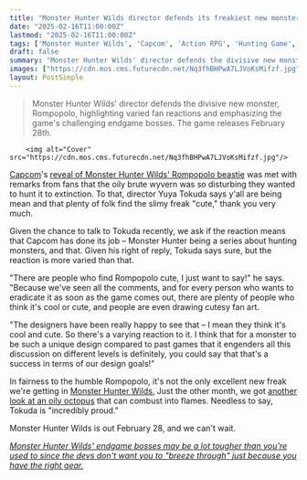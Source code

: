 ```yaml
---
title: "Monster Hunter Wilds director defends its freakiest new monster from players hoping to hunt it to extinction: 'There are people who find Rompopolo cute, I just want to say!'"
date: "2025-02-16T11:00:00Z"
lastmod: "2025-02-16T11:00:00Z"
tags: ['Monster Hunter Wilds', 'Capcom', 'Action RPG', 'Hunting Game', 'PlayStation', 'Xbox', 'PC']
draft: false
summary: "Monster Hunter Wilds' director defends the divisive new monster, Rompopolo,  highlighting varied fan reactions and emphasizing the game's challenging endgame bosses.  The game releases February 28th."
images: ["https://cdn.mos.cms.futurecdn.net/Nq3fhBHPwA7LJVoKsMifzf.jpg"]
layout: PostSimple
---
```

> Monster Hunter Wilds' director defends the divisive new monster, Rompopolo,  highlighting varied fan reactions and emphasizing the game's challenging endgame bosses.  The game releases February 28th.


        <img alt="Cover" src="https://cdn.mos.cms.futurecdn.net/Nq3fhBHPwA7LJVoKsMifzf.jpg"/>
        
[Capcom](https://www.gamesradar.com/tag/capcom/)'s [reveal of Monster Hunter Wilds' Rompopolo beastie](https://www.gamesradar.com/games/monster-hunter/almost-10-years-later-monster-hunter-wilds-will-finally-expand-one-of-the-coolest-and-rarest-monster-types-in-the-whole-series/) was met with remarks from fans that the oily brute wyvern was so disturbing they wanted to hunt it to extinction. To that, director Yuya Tokuda says y'all are being mean and that plenty of folk find the slimy freak "cute," thank you very much.

Given the chance to talk to Tokuda recently, we ask if the reaction means that Capcom has done its job – Monster Hunter being a series about hunting monsters, and that. Given his right of reply, Tokuda says sure, but the reaction is more varied than that.

"There are people who find Rompopolo cute, I just want to say!" he says. "Because we've seen all the comments, and for every person who wants to eradicate it as soon as the game comes out, there are plenty of people who think it's cool or cute, and people are even drawing cutesy fan art.

"The designers have been really happy to see that – I mean they think it's cool and cute. So there's a varying reaction to it. I think that for a monster to be such a unique design compared to past games that it engenders all this discussion on different levels is definitely, you could say that that's a success in terms of our design goals!"

In fairness to the humble Rompopolo, it's not the only excellent new freak we're getting in [Monster Hunter Wilds.](https://www.gamesradar.com/games/monster-hunter/monster-hunter-wilds-guide/) Just the other month, we got [another look at an oily octopus](https://www.gamesradar.com/games/monster-hunter/monster-hunter-wilds-has-the-creepiest-octopus-nightmare-fuel-ive-seen-since-bloodborne-and-its-director-is-incredibly-proud/) that can combust into flames. Needless to say, Tokuda is "incredibly proud."

Monster Hunter Wilds is out February 28, and we can't wait.

[<em>Monster Hunter Wilds' endgame bosses may be a lot tougher than you're used to since the devs don't want you to "breeze through" just because you have the right gear.</em>](https://www.gamesradar.com/games/rpg/monster-hunter-wilds-endgame-bosses-may-be-a-lot-tougher-than-youre-used-to-since-the-devs-dont-want-you-to-breeze-through-just-because-you-have-the-right-gear/)
        